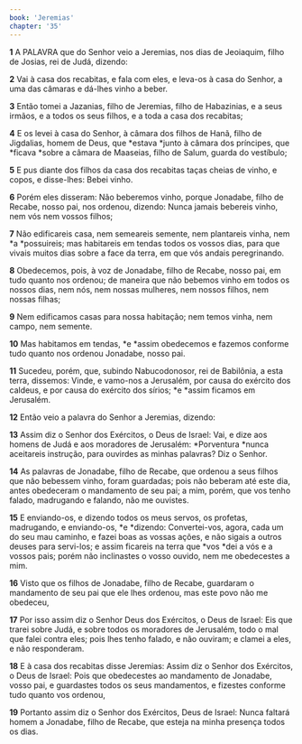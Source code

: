 ```yaml
---
book: 'Jeremias'
chapter: '35'
---
```


**1** A PALAVRA que do Senhor veio a Jeremias, nos dias de Jeoiaquim, filho de Josias, rei de Judá, dizendo:

**2** Vai à casa dos recabitas, e fala com eles, e leva-os à casa do Senhor, a uma das câmaras e dá-lhes vinho a beber.

**3** Então tomei a Jazanias, filho de Jeremias, filho de Habazinias, e a seus irmãos, e a todos os seus filhos, e a toda a casa dos recabitas;

**4** E os levei à casa do Senhor, à câmara dos filhos de Hanã, filho de Jigdalias, homem de Deus, que *estava *junto à câmara dos príncipes, que *ficava *sobre a câmara de Maaseias, filho de Salum, guarda do vestíbulo;

**5** E pus diante dos filhos da casa dos recabitas taças cheias de vinho, e copos, e disse-lhes: Bebei vinho.

**6** Porém eles disseram: Não beberemos vinho, porque Jonadabe, filho de Recabe, nosso pai, nos ordenou, dizendo: Nunca jamais bebereis vinho, nem vós nem vossos filhos;

**7** Não edificareis casa, nem semeareis semente, nem plantareis vinha, nem *a *possuireis; mas habitareis em tendas todos os vossos dias, para que vivais muitos dias sobre a face da terra, em que vós andais peregrinando.

**8** Obedecemos, pois, à voz de Jonadabe, filho de Recabe, nosso pai, em tudo quanto nos ordenou; de maneira que não bebemos vinho em todos os nossos dias, nem nós, nem nossas mulheres, nem nossos filhos, nem nossas filhas;

**9** Nem edificamos casas para nossa habitação; nem temos vinha, nem campo, nem semente.

**10** Mas habitamos em tendas, *e *assim obedecemos e fazemos conforme tudo quanto nos ordenou Jonadabe, nosso pai.

**11** Sucedeu, porém, que, subindo Nabucodonosor, rei de Babilônia, a esta terra, dissemos: Vinde, e vamo-nos a Jerusalém, por causa do exército dos caldeus, e por causa do exército dos sírios; *e *assim ficamos em Jerusalém.

**12** Então veio a palavra do Senhor a Jeremias, dizendo:

**13** Assim diz o Senhor dos Exércitos, o Deus de Israel: Vai, e dize aos homens de Judá e aos moradores de Jerusalém: *Porventura *nunca aceitareis instrução, para ouvirdes as minhas palavras? Diz o Senhor.

**14** As palavras de Jonadabe, filho de Recabe, que ordenou a seus filhos que não bebessem vinho, foram guardadas; pois não beberam até este dia, antes obedeceram o mandamento de seu pai; a mim, porém, que vos tenho falado, madrugando e falando, não me ouvistes.

**15** E enviando-os, e dizendo todos os meus servos, os profetas, madrugando, e enviando-os, *e *dizendo: Convertei-vos, agora, cada um do seu mau caminho, e fazei boas as vossas ações, e não sigais a outros deuses para servi-los; e assim ficareis na terra que *vos *dei a vós e a vossos pais; porém não inclinastes o vosso ouvido, nem me obedecestes a mim.

**16** Visto que os filhos de Jonadabe, filho de Recabe, guardaram o mandamento de seu pai que ele lhes ordenou, mas este povo não me obedeceu,

**17** Por isso assim diz o Senhor Deus dos Exércitos, o Deus de Israel: Eis que trarei sobre Judá, e sobre todos os moradores de Jerusalém, todo o mal que falei contra eles; pois lhes tenho falado, e não ouviram; e clamei a eles, e não responderam.

**18** E à casa dos recabitas disse Jeremias: Assim diz o Senhor dos Exércitos, o Deus de Israel: Pois que obedecestes ao mandamento de Jonadabe, vosso pai, e guardastes todos os seus mandamentos, e fizestes conforme tudo quanto vos ordenou,

**19** Portanto assim diz o Senhor dos Exércitos, Deus de Israel: Nunca faltará homem a Jonadabe, filho de Recabe, que esteja na minha presença todos os dias.
